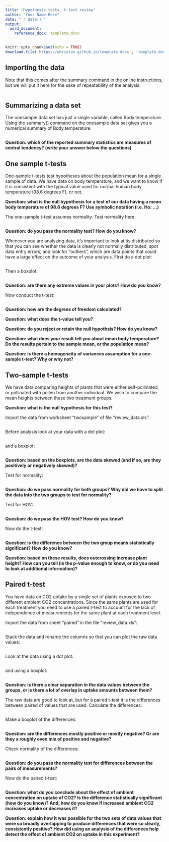 ```yaml
---
title: "Hypothesis tests, t-test review"
author: "Your Name Here"
date: "`r date()`"
output: 
  word_document:
    reference_docx: template.docx
---
```


```r
knitr::opts_chunk$set(echo = TRUE)
download.file('https://wkristan.github.io/template.docx', 'template.docx', mode = 'wb')
```

## Importing the data

Note that this comes after the summary command in the online instructions, but we will put it here for the sake of repeatability of the analysis:

```r



```

## Summarizing a data set

The onesample data set has just a single variable, called Body.temperature. Using the summary() command on the onesample data set gives you a numerical summary of Body.temperature.

```r


```

**Question: which of the reported summary statistics are measures of central tendency? (write your answer below the questions)**

>


## One sample t-tests

One-sample t-tests test hypotheses about the population mean for a single sample of data. We have data on body temperature, and we want to know if it is consistent with the typical value used for normal human body temperature (98.6 degrees F), or not.

**Question: what is the null hypothesis for a test of our data having a mean body temperature of 98.6 degrees F? Use symbolic notation (i.e. Ho: ...)**

>


The one-sample t-test assumes normality. Test normality here:

```r


```

**Question: do you pass the normality test? How do you know?**

>



Whenever you are analyzing data, it's important to look at its distributed so that you can see whether the data is clearly not normally distributed, spot data entry errors, and look for "outliers", which are data points that could have a large effect on the outcome of your analysis. First do a dot plot:

```r


```

Then a boxplot:

```r



```

**Question: are there any extreme values in your plots? How do you know?**

>




Now conduct the t-test:

```r


```

**Question: how are the degrees of freedom calculated?**

>


**Question: what does the t-value tell you?**

>


**Question: do you reject or retain the null hypothsis? How do you know?**

>


**Question: what does your result tell you about mean body temperature? Do the results pertain to the sample mean, or the population mean?**

>


**Question: is there a homogeneity of variances assumption for a one-sample t-test? Why or why not?**

>


## Two-sample t-tests

We have data comparing heights of plants that were either self-pollinated, or pollinated with pollen from another individual. We wish to compare the mean heights between these two treatment groups.

**Question: what is the null hypothesis for this test?**

>


Import the data from worksheet "twosample" of file "review_data.xls":

```r



```

Before analysis look at your data with a dot plot:

```r



```

and a boxplot:

```r



```

**Question: based on the boxplots, are the data skewed (and if so, are they positively or negatively skewed)?**

>



Test for normality:

```r


```

**Question: do we pass normality for both groups? Why did we have to split the data into the two groups to test for normality?**

>


Test for HOV:

```r


```

**Question: do we pass the HOV test? How do you know?**

>


Now do the t-test:

```r



```

**Question: is the difference between the two group means statistically significant? How do you know?**

>


**Question: based on these results, does outcrossing increase plant height? How can you tell (is the p-value enough to know, or do you need to look at additional information)?**

>



## Paired t-test

You have data on CO2 uptake by a single set of plants exposed to two different ambient CO2 concentrations. Since the same plants are used for each treatment you need to use a paired t-test to account for the lack of independence of measurements for the same plant at each treatment level.

Import the data from sheet "paired" in the file "review_data.xls":

```r



```

Stack the data and rename the columns so that you can plot the raw data values:

```r



```

Look at the data using a dot plot:

```r



```

and using a boxplot:

```r


```

**Question: is there a clear separation in the data values between the groups, or is there a lot of overlap in uptake amounts between them?**

>


The raw data are good to look at, but for a paired t-test it is the differences between paired of values that are used. Calculate the differences:

```r



```


Make a boxplot of the differences:

```r


```

**Question: are the differences mostly positive or mostly negative? Or are they a roughly even mix of positive and negative?**

>


Check normality of the differences:

```r



```

**Question: do you pass the normality test for differences between the pairs of measurements?**

>


Now do the paired t-test:

```r



```

**Question: what do you conclude about the effect of ambient concentration on uptake of CO2? Is the difference statistically significant (how do you know)? And, how do you know if increased ambient CO2 increases uptake or decreases it?**

>


**Question: explain how it was possible for the two sets of data values that were so broadly overlapping to produce differences that were so clearly, consistently positive? How did using an analysis of the differences help detect the effect of ambient CO2 on uptake in this experiment?**

>



